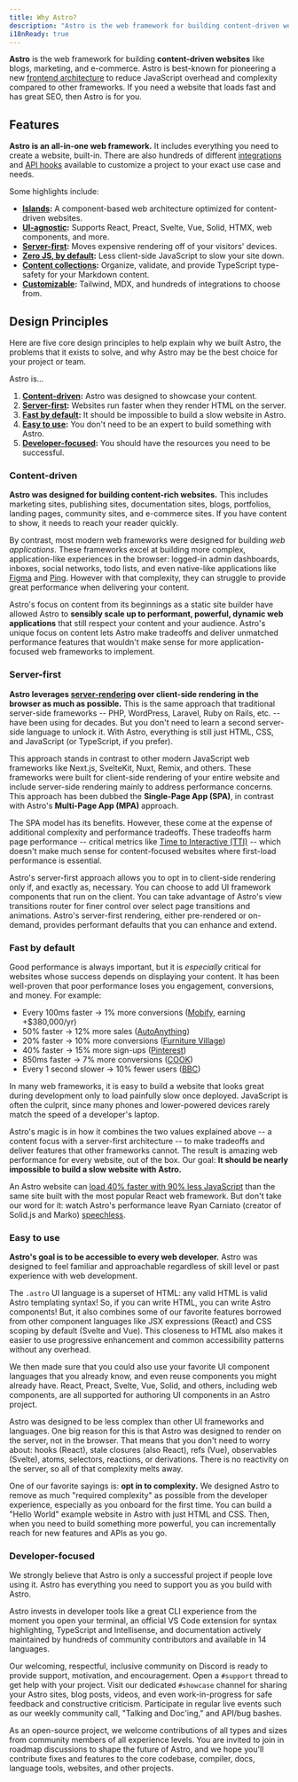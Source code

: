 ```yaml
---
title: Why Astro?
description: "Astro is the web framework for building content-driven websites like blogs, marketing, and e-commerce. Learn why Astro might be a good choice for your next website."
i18nReady: true
---
```


**Astro** is the web framework for building **content-driven websites** like blogs, marketing, and e-commerce. Astro is best-known for pioneering a new [frontend architecture](/en/concepts/islands/) to reduce JavaScript overhead and complexity compared to other frameworks. If you need a website that loads fast and has great SEO, then Astro is for you.

## Features

**Astro is an all-in-one web framework.** It includes everything you need to create a website, built-in. There are also hundreds of different [integrations](https://astro.build/integrations/) and [API hooks](/en/reference/integrations-reference/) available to customize a project to your exact use case and needs. 

Some highlights include:

- **[Islands](/en/concepts/islands/):** A component-based web architecture optimized for content-driven websites.
- **[UI-agnostic](/en/guides/framework-components/):** Supports React, Preact, Svelte, Vue, Solid, HTMX, web components, and more.
- **[Server-first](/en/basics/rendering/):** Moves expensive rendering off of your visitors' devices.
- **[Zero JS, by default](/en/basics/astro-components/):** Less client-side JavaScript to slow your site down.
- **[Content collections](/en/guides/content-collections/):** Organize, validate, and provide TypeScript type-safety for your Markdown content.
- **[Customizable](/en/guides/integrations-guide/):** Tailwind, MDX, and hundreds of integrations to choose from.

## Design Principles

Here are five core design principles to help explain why we built Astro, the problems that it exists to solve, and why Astro may be the best choice for your project or team.

Astro is...

1. **[Content-driven](#content-driven):** Astro was designed to showcase your content.
2. **[Server-first](#server-first):** Websites run faster when they render HTML on the server.
3. **[Fast by default](#fast-by-default):** It should be impossible to build a slow website in Astro.
4. **[Easy to use](#easy-to-use):** You don't need to be an expert to build something with Astro.
5. **[Developer-focused](#developer-focused):** You should have the resources you need to be successful.

### Content-driven

**Astro was designed for building content-rich websites.** This includes marketing sites, publishing sites, documentation sites, blogs, portfolios, landing pages, community sites, and e-commerce sites. If you have content to show, it needs to reach your reader quickly.

By contrast, most modern web frameworks were designed for building *web applications*. These frameworks excel at building more complex, application-like experiences in the browser: logged-in admin dashboards, inboxes, social networks, todo lists, and even native-like applications like [Figma](https://figma.com/) and [Ping](https://ping.gg/). However with that complexity, they can struggle to provide great performance when delivering your content.

Astro's focus on content from its beginnings as a static site builder have allowed Astro to **sensibly scale up to performant, powerful, dynamic web applications** that still respect your content and your audience. Astro's unique focus on content lets Astro make tradeoffs and deliver unmatched performance features that wouldn't make sense for more application-focused web frameworks to implement.

### Server-first

**Astro leverages [server-rendering](/en/basics/rendering/) over client-side rendering in the browser as much as possible.** This is the same approach that traditional server-side frameworks -- PHP, WordPress, Laravel, Ruby on Rails, etc. -- have been using for decades. But you don't need to learn a second server-side language to unlock it. With Astro, everything is still just HTML, CSS, and JavaScript (or TypeScript, if you prefer).

This approach stands in contrast to other modern JavaScript web frameworks like Next.js, SvelteKit, Nuxt, Remix, and others. These frameworks were built for client-side rendering of your entire website and include server-side rendering mainly to address performance concerns. This approach has been dubbed the **Single-Page App (SPA)**, in contrast with Astro's **Multi-Page App (MPA)** approach.

The SPA model has its benefits. However, these come at the expense of additional complexity and performance tradeoffs. These tradeoffs harm page performance -- critical metrics like [Time to Interactive (TTI)](https://web.dev/interactive/) -- which doesn't make much sense for content-focused websites where first-load performance is essential.

Astro's server-first approach allows you to opt in to client-side rendering only if, and exactly as, necessary. You can choose to add UI framework components that run on the client. You can take advantage of Astro's view transitions router for finer control over select page transitions and animations. Astro's server-first rendering, either pre-rendered or on-demand, provides performant defaults that you can enhance and extend.

### Fast by default

Good performance is always important, but it is *especially* critical for websites whose success depends on displaying your content. It has been well-proven that poor performance loses you engagement, conversions, and money. For example:

- Every 100ms faster → 1% more conversions ([Mobify](https://web.dev/why-speed-matters/), earning +$380,000/yr)
- 50% faster → 12% more sales ([AutoAnything](https://www.digitalcommerce360.com/2010/08/19/web-accelerator-revs-conversion-and-sales-autoanything/))
- 20% faster → 10% more conversions ([Furniture Village](https://www.thinkwithgoogle.com/intl/en-gb/marketing-strategies/app-and-mobile/furniture-village-and-greenlight-slash-page-load-times-boosting-user-experience/))
- 40% faster → 15% more sign-ups ([Pinterest](https://medium.com/pinterest-engineering/driving-user-growth-with-performance-improvements-cfc50dafadd7))
- 850ms faster → 7% more conversions ([COOK](https://web.dev/why-speed-matters/))
- Every 1 second slower → 10% fewer users ([BBC](https://www.creativebloq.com/features/how-the-bbc-builds-websites-that-scale))

In many web frameworks, it is easy to build a website that looks great during development only to load painfully slow once deployed. JavaScript is often the culprit, since many phones and lower-powered devices rarely match the speed of a developer's laptop.

Astro's magic is in how it combines the two values explained above -- a content focus with a server-first architecture -- to make tradeoffs and deliver features that other frameworks cannot. The result is amazing web performance for every website, out of the box. Our goal: **It should be nearly impossible to build a slow website with Astro.** 

An Astro website can [load 40% faster with 90% less JavaScript](https://twitter.com/t3dotgg/status/1437195415439360003) than the same site built with the most popular React web framework. But don't take our word for it: watch Astro's performance leave Ryan Carniato (creator of Solid.js and Marko) [speechless](https://youtu.be/2ZEMb_H-LYE?t=8163).


### Easy to use

**Astro's goal is to be accessible to every web developer.** Astro was designed to feel familiar and approachable regardless of skill level or past experience with web development. 

The `.astro` UI language is a superset of HTML: any valid HTML is valid Astro templating syntax! So, if you can write HTML, you can write Astro components! But, it also combines some of our favorite features borrowed from other component languages like JSX expressions (React) and CSS scoping by default (Svelte and Vue). This closeness to HTML also makes it easier to use progressive enhancement and common accessibility patterns without any overhead.

We then made sure that you could also use your favorite UI component languages that you already know, and even reuse components you might already have. React, Preact, Svelte, Vue, Solid, and others, including web components, are all supported for authoring UI components in an Astro project.

Astro was designed to be less complex than other UI frameworks and languages. One big reason for this is that Astro was designed to render on the server, not in the browser. That means that you don't need to worry about: hooks (React), stale closures (also React), refs (Vue), observables (Svelte), atoms, selectors, reactions, or derivations. There is no reactivity on the server, so all of that complexity melts away.

One of our favorite sayings is: **opt in to complexity.** We designed Astro to remove as much "required complexity" as possible from the developer experience, especially as you onboard for the first time. You can build a "Hello World" example website in Astro with just HTML and CSS. Then, when you need to build something more powerful, you can incrementally reach for new features and APIs as you go.

### Developer-focused

We strongly believe that Astro is only a successful project if people love using it. Astro has everything you need to support you as you build with Astro.

Astro invests in developer tools like a great CLI experience from the moment you open your terminal, an official VS Code extension for syntax highlighting, TypeScript and Intellisense, and documentation actively maintained by hundreds of community contributors and available in 14 languages.

Our welcoming, respectful, inclusive community on Discord is ready to provide support, motivation, and encouragement. Open a `#support` thread to get help with your project. Visit our dedicated `#showcase` channel for sharing your Astro sites, blog posts, videos, and even work-in-progress for safe feedback and constructive criticism. Participate in regular live events such as our weekly community call, "Talking and Doc'ing," and API/bug bashes.

As an open-source project, we welcome contributions of all types and sizes from community members of all experience levels. You are invited to join in roadmap discussions to shape the future of Astro, and we hope you'll contribute fixes and features to the core codebase, compiler, docs, language tools, websites, and other projects.
